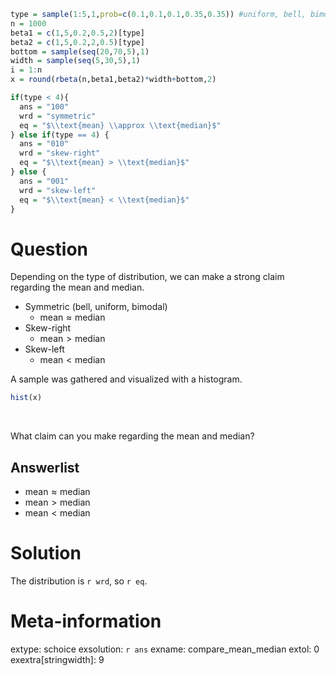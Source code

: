 ```r
type = sample(1:5,1,prob=c(0.1,0.1,0.1,0.35,0.35)) #uniform, bell, bimodal, skewright, skewleft
n = 1000
beta1 = c(1,5,0.2,0.5,2)[type]
beta2 = c(1,5,0.2,2,0.5)[type]
bottom = sample(seq(20,70,5),1)
width = sample(seq(5,30,5),1)
i = 1:n
x = round(rbeta(n,beta1,beta2)*width+bottom,2)

if(type < 4){
  ans = "100"
  wrd = "symmetric"
  eq = "$\\text{mean} \\approx \\text{median}$"
} else if(type == 4) {
  ans = "010"
  wrd = "skew-right"
  eq = "$\\text{mean} > \\text{median}$"
} else {
  ans = "001"
  wrd = "skew-left"
  eq = "$\\text{mean} < \\text{median}$"
}

```


Question
========

Depending on the type of distribution, we can make a strong claim regarding the mean and median.

* Symmetric (bell, uniform, bimodal)
  - $\text{mean} \approx \text{median}$
* Skew-right
  - $\text{mean} > \text{median}$
* Skew-left
  - $\text{mean} < \text{median}$

A sample was gathered and visualized with a histogram.

```r
hist(x)
```
\

What claim can you make regarding the mean and median?

Answerlist
--------
* $\text{mean} \approx \text{median}$
* $\text{mean} > \text{median}$
* $\text{mean} < \text{median}$


Solution
========

The distribution is `r wrd`, so `r eq`.


Meta-information
================
extype: schoice
exsolution: `r ans`
exname: compare_mean_median
extol: 0
exextra[stringwidth]: 9